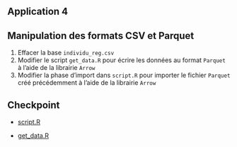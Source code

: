 ## Application 4

:::{.callout-tip collapse="true" icon=false}
## Manipulation des formats CSV et Parquet

:::{.incremental}
1. Effacer la base `individu_reg.csv`
2. Modifier le script `get_data.R` pour écrire les données au format `Parquet` à l'aide de la librairie `Arrow`
3. Modifier la phase d'import dans `script.R` pour importer le fichier `Parquet` créé précédemment à l'aide de la librairie `Arrow`
:::

:::

## Checkpoint

- [script.R](https://raw.githubusercontent.com/InseeFrLab/formation-bonnes-pratiques-R/main/R/checkpoints/application4/script.R)

- [get_data.R](https://raw.githubusercontent.com/InseeFrLab/formation-bonnes-pratiques-R/main/R/checkpoints/application4/get_data.R)
